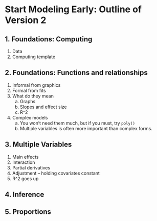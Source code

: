 # Start Modeling Early: Outline of Version 2

## 1. Foundations: Computing

1. Data
2. Computing template

## 2. Foundations: Functions and relationships

1. Informal from graphics
#. Formal from fits
#. What do they mean
    a. Graphs
    #. Slopes and effect size
    #. R^2
#. Complex models
    a. You won't need them much, but if you must, try `poly()`
    #. Multiple variables is often more important than complex forms.

## 3. Multiple Variables

1. Main effects
#. Interaction
#. Partial derivatives
#. Adjustment -- holding covariates constant
#. R^2 goes up

## 4. Inference

## 5. Proportions

